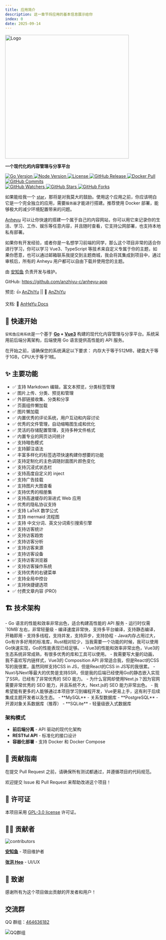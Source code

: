 ```yaml
---
title: 应用简介
description: 这一章节将应用的基本信息展示给你
index: 0
date: 2025-09-14
---
```


<div className="flex flex-col items-center text-center">
  <a href="https://github.com/anzhiyu-c/anheyu-app" target="_blank" title="访问项目仓库">
    <img
      src="https://upload-bbs.miyoushe.com/upload/2025/08/27/125766904/445bc304fe1a5edf8c0250beac0731b5_953439680145318785.png"
      height="400"
      alt="Logo"
      className="!m-0"
      style={{ width: "auto" }}
    />
  </a>

  <p className="mt-4">
    <strong>一个现代化的内容管理与分享平台</strong>
  </p>
</div>

<div className="flex flex-col items-center text-center">

  <div className="flex gap-2">
    
  <a title="Go Version" target="_blank" href="https://go.dev/">
    <img className="!m-0" alt="Go Version" src="https://img.shields.io/badge/Go-%3E%3D%201.24.4-91DEFA?style=flat" />
  </a>
  <a title="Node.js Version" target="_blank" href="https://nodejs.org/">
    <img className="!m-0" alt="Node Version" src="https://img.shields.io/badge/Node-%3E%3D%2020.19.4-yellowgreen?style=flat" />
  </a>
  <a title="License" target="_blank" href="https://github.com/anzhiyu-c/anheyu-app/blob/main/LICENSE">
    <img className="!m-0" alt="License" src="https://img.shields.io/github/license/anzhiyu-c/anheyu-app.svg?style=flat" />
  </a>
  <a title="GitHub Release" target="_blank" href="https://github.com/anzhiyu-c/anheyu-app/releases">
    <img className="!m-0" alt="GitHub Release" src="https://img.shields.io/github/v/release/anzhiyu-c/anheyu-app?style=flat" />
  </a>
  <a title="Docker Pulls" target="_blank" href="https://hub.docker.com/r/anheyu/anheyu-backend">
    <img
     className="!m-0"
      alt="Docker Pull"
      src="https://img.shields.io/docker/pulls/anheyu/anheyu-backend?color=red&label=Docker%20Pull"
    />
  </a>
  <a  title="GitHub Commits" target="_blank" href="https://github.com/anzhiyu-c/anheyu-app/commits/main">
    <img
    className="!m-0"
      alt="GitHub Commits"
      src="https://img.shields.io/github/commit-activity/m/anzhiyu-c/anheyu-app.svg?style=flat&color=brightgreen&label=commits"
    />
  </a>
  </div>
  <div className="flex gap-2">
    <a title="GitHub Watchers" target="_blank" href="https://github.com/anzhiyu-c/anheyu-app/watchers">
      <img
        alt="GitHub Watchers"
        src="https://img.shields.io/github/watchers/anzhiyu-c/anheyu-app.svg?label=Watchers&style=social"
      />
    </a>
    <a title="GitHub Stars" target="_blank" href="https://github.com/anzhiyu-c/anheyu-app/stargazers">
      <img
        alt="GitHub Stars"
        src="https://img.shields.io/github/stars/anzhiyu-c/anheyu-app.svg?label=Stars&style=social"
      />
    </a>
    <a title="GitHub Forks" target="_blank" href="https://github.com/anzhiyu-c/anheyu-app/network/members">
      <img
        alt="GitHub Forks"
        src="https://img.shields.io/github/forks/anzhiyu-c/anheyu-app.svg?label=Forks&style=social"
      />
    </a>
  </div>
</div>

如果能给我一个 [star](https://github.com/anzhiyu-c/anheyu-app)，那将是对我莫大的鼓励。使用这个应用之前，你应该明白它是一个完全独立的应用，需要`服务器`才能进行搭建。推荐使用 Docker 部署，能够极大的减少环境配置带来的问题。

[Anheyu](https://github.com/anzhiyu-c/anheyu-app) 可以让你快速的搭建一个属于自己的内容网站，你可以用它来记录你的生活、学习、工作、娱乐等任意内容，并且随时查看，它支持公网部署，也支持本地私有部署。

如果你有开发经验，或者你是一名想学习前端的同学，那么这个项目非常的适合你进行学习，你可以学习 Vue3、TypeScript 等技术来自定义专属于你的主题，如果你愿意，也可以通过邮箱联系我提交到主题商城，我会将其集成到项目中，通过审核后，所有的 Anheyu 用户都可以自由下载并使用您的主题。

由 [安知鱼](https://github.com/anzhiyu-c) 负责开发与维护。

GitHub: https://github.com/anzhiyu-c/anheyu-app

预览: 👍 [AnZhiYu](https://anheyu.com/) || 🤞 [AnZhiYu](https://index.anheyu.com/)

文档: 📖 [AnHeYu Docs](https://anheyu.com/posts/Z3MC)

## 🚀 快速开始

`安和鱼应用系统`是一个基于 **[Go](https://go.dev/) + [Vue3](https://vuejs.org/)** 构建的现代化内容管理与分享平台。系统采用前后端分离架构，后端使用 Go 语言提供高性能的 API 服务。

<Callout type="info" title="系统要求">
  在开始之前，请确保您的系统满足以下要求： 内存大于等于512MB，硬盘大于等于1GB，CPU大于等于1核。
</Callout>

## ✨ 主要功能

- ✅ 支持 Markdown 编辑，富文本预览，分类标签管理
- ✅ 图片上传、分类、预览和管理
- ✅ 外部链接收集、分类和分享
- ✅ 页面组件懒加载
- ✅ 图片懒加载
- ✅ 内置优秀的评论系统，用户互动和内容讨论
- ✅ 优秀的文件管理，自动缩略图生成和优化
- ✅ 灵活的存储配置管理，支持多种文件格式
- ✅ 内置专业的网页访问统计
- ✅ 支持暗色模式
- ✅ 支持脚注语法
- ✅ 丰富多样化的标签选项快速构建你想要的功能
- ✅ 支持定制化的主色调随封面图片颜色变化
- ✅ 支持沉浸式状态栏
- ✅ 支持高度自定义的 inject
- ✅ 支持广告挂载
- ✅ 支持图片大图查看
- ✅ 支持优秀的相册集
- ✅ 支持高速缓存的渐进式 Web 应用
- ✅ 优秀的隐私协议支持
- ✅ 支持 LaTeX 数学公式
- ✅ 支持 mermaid 流程图
- ✅ 支持 中文分词、英文分词索引搜索引擎
- ✅ 支持访客统计
- ✅ 支持访客趋势
- ✅ 支持访客分析
- ✅ 支持访客来源
- ✅ 支持访客设备
- ✅ 支持访客浏览器
- ✅ 支持访客操作系统
- ✅ 支持优秀的右键菜单
- ✅ 支持全局中控台
- ✅ 支持快捷键选项
- ✅ 付费文章内容 (PRO)

## 🏗️ 技术架构

<Accordions type="single">
  <Accordion title="为什么要使用 GO作为后端？而不是Java或者 Rust">
    - Go 语言的性能和效率非常出色，适合构建高性能的 API 服务 - 运行时仅需`10MB`左右，非常轻量级 -
    编译速度非常快，支持多平台编译，支持静态编译，开箱即用 - 支持多线程，支持并发，支持异步，支持协程 -
    Java内存占用过大，Go有许多好用的标准库，Rust相对较少，当我需要一个功能的时候，我可以使用Go快速实现，Go的性能表现已经足够。
  </Accordion>
  <Accordion title="为什么选择使用Vue3作为前端？而不是React/Nuxt.js/Next.js">
 - Vue3的性能和效率非常出色，Vue3的生态系统非常成熟，有很多优秀的库和工具可以使用。
 - 我需要写大量的动画，我不喜欢写内链样式，Vue3的 Composition API 非常适合我，但是React的CSS写的我很累，虽然同样支持CSS in JS，但是React的CSS in JS写的我很累。
 - Nuxt与Next等最大的优势是支持SSR，但是我的后端已经使用Go的静态嵌入实现了SSR，已经有了非常优秀的 SEO 能力。
 - 为什么官网却使用Next.js？因为官网需要非常优秀的 SEO 能力，并且系统不大，Next.js的 SEO 能力非常出色。
 - 我希望能有更多的人能够通过本项目学习到编程开发，Vue更易上手，这有利于后续集成主题开发者以及生态。
  </Accordion>

  <Accordion title="支持哪些数据库？">
 - **MySQL** - 关系型数据库
 - **PostgreSQL** - 开源对象关系数据库（推荐）
 - **SQLite** - 轻量级嵌入式数据库
  </Accordion>
</Accordions>

### 架构模式

- **前后端分离** - API 驱动的现代化架构
- **RESTful API** - 标准化的接口设计
- **容器化部署** - 支持 Docker 和 Docker Compose

## 🤝 贡献指南

<Callout type="warn" title="注意事项">
  在提交 Pull Request 之前，请确保所有测试都通过，并遵循项目的代码规范。
</Callout>

欢迎提交 Issue 和 Pull Request 来帮助改进这个项目！

## 📄 许可证

本项目采用 [GPL-3.0 license](https://github.com/anzhiyu-c/anheyu-app?tab=GPL-3.0-1-ov-file#readme) 许可证。

## 👨‍💻 贡献者

<img
  src="https://opencollective.com/anheyu-app-frontend/contributors.svg?width=890&button=false"
  alt="contributors"
  className="inline-block !m-0"
/>

**[安知鱼](https://github.com/anzhiyu-c)** - 项目维护者

**[张洪 Heo](https://github.com/zhheo)** - UI/UX

## 🙏 致谢

感谢所有为这个项目做出贡献的开发者和用户！

## 交流群

QQ 群组：[464636182](https://jq.qq.com/?_wv=1027&k=v7NK7ELr)

<div className="text-center">
  <img
    src="https://upload-bbs.miyoushe.com/upload/2025/07/09/125766904/1e8ea817c197fb98e4dbd9ed2500d923_6382092418395407285.webp"
    alt="QQ群组"
    className="inline-block"
  />
</div>
